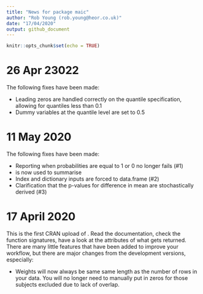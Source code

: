 ```yaml
---
title: "News for package maic"
author: "Rob Young (rob.young@heor.co.uk)"
date: "17/04/2020"
output: github_document
---
```


```r
knitr::opts_chunk$set(echo = TRUE)
```
# 26 Apr 23022

The following fixes have been made:

* Leading zeros are handled correctly on the quantile specification, allowing for quantiles less than 0.1
* Dummy variables at the quantile level are set to 0.5

# 11 May 2020

The following fixes have been made:

* Reporting when probabilities are equal to 1 or 0 no longer fails (#1)
* \code{Hmisc::wtd.mean} is now used to summarise
* Index and dictionary inputs are forced to data.frame (#2)
* Clarification that the p-values for difference in mean are stochastically derived (#3)

# 17 April 2020

This is the first CRAN upload of \code{maic}. Read the documentation, check the function signatures, have a look at the attributes of what gets returned. There are many little features that have been added to improve your workflow, but there are major changes from the development versions, especially:

* Weights will now always be same same length as the number of rows in your data. You will no longer need to manually put in zeros for those subjects excluded due to lack of overlap.
